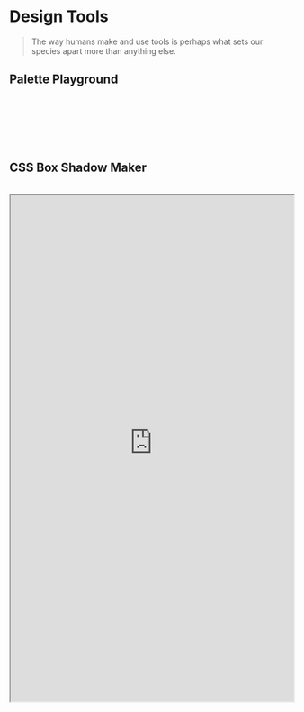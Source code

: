 
<Meta title="Docs/Design Tools" />

# Design Tools

> The way humans make and use tools is perhaps what sets our species apart more than anything else.


## Palette Playground

<br/>
<PalettePlayground />
<br/><br/><br/><br/>

## CSS Box Shadow Maker

<br/>
<iframe
  style={{ border: 'none' }}
  width="100%"
  height="900px"
 src="https://yari-demos.prod.mdn.mozit.cloud/zh-CN/docs/Web/CSS/CSS_Backgrounds_and_Borders/Box-shadow_generator/_sample_.box-shadow_generator.html" />
<br/><br/><br/><br/>

## CSS Filter Playground

<br/>
<iframe
  style={{ border: 'none' }}
  width="100%"
  height="900px"
 src="https://www.cssfilters.co/" />
